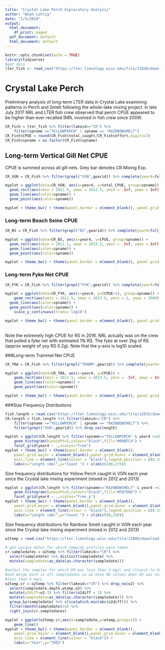 ```yaml
---
title: "Crystal Lake Perch Exploratory Analysis"
author: "Noah Lottig"
date: "2/5/2018"
output:
  html_document:
    df_print: paged
  pdf_document: default
  html_document: default
---
```


```r
knitr::opts_chunk$set(echo = TRUE)
library(tidyverse)
#get data
lter_fish <- read_csv("https://lter.limnology.wisc.edu/file/12848/download?token=5N8uA_-_e8eCa9qJZCaVgS43Szwh21tQgIyj_Pn7n5Y")
```

# Crystal Lake Perch 

Preliminary analysis of long-term LTER data in Crystal Lake examining patterns in Perch and Smelt following the whole-lake mixing project. In late July 2017 NRL and LTER fish crew observed that perch CPUE appeared to be higher than ever recalled (NRL involved in fish crew since 2009).

```r
CR_Fish = lter_fish %>% filter(lakeid=="CR") %>% 
    filter(spname =="YELLOWPERCH" | spname == "RAINBOWSMELT")
CR_Fish$CPUE = round(CR_Fish$total_caught/CR_Fish$effort,digits=3)
CR_Fish$spname = as.factor(CR_Fish$spname)
```

## Long-term Vertical Gill Net CPUE
CPUE is summed across all gill nets. Grey bar denotes CR Mixing Exp.

```r
CR_VGN = CR_Fish %>% filter(grepl("VGN",gearid)) %>% complete(year4=full_seq(1981:2017,1),spname) %>% replace(., is.na(.), 0) %>% group_by(year4,spname) %>% summarise(total_CPUE = sum(CPUE))

myplot = ggplot(data=CR_VGN, aes(x=year4, y=total_CPUE, group=spname)) +
  geom_rect(aes(xmin = 2011.5, xmax = 2013.5, ymin = -Inf, ymax = Inf), fill = "grey", alpha = 0.03) +
  geom_line(aes(color=spname)) +
  geom_point(aes(color=spname))

myplot + theme_bw() + theme(panel.border = element_blank(), panel.grid.major = element_blank(),panel.grid.minor = element_blank(), axis.line = element_line(colour = "black"),legend.position = c(0.15, 0.85)) + labs(x="Year",y="VGN CPUE", colour="Species")
```

### Long-term Beach Seine CPUE
 
```r
CR_BS = CR_Fish %>% filter(grepl("BS",gearid)) %>% complete(year4=full_seq(1981:2017,1),spname) %>% replace(., is.na(.), 0) %>% group_by(year4,spname)

myplot = ggplot(data=CR_BS, aes(x=year4, y=CPUE, group=spname)) +
  geom_rect(aes(xmin = 2011.5, xmax = 2013.5, ymin = -Inf, ymax = Inf), fill = "grey", alpha = 0.03) +
  geom_line(aes(color=spname)) +
  geom_point(aes(color=spname)) 

myplot + theme_bw() + theme(panel.border = element_blank(), panel.grid.major = element_blank(),panel.grid.minor = element_blank(), axis.line = element_line(colour = "black"),legend.position = c(0.15, 0.85)) + labs(x="Year",y="Beach Seine CPUE", colour="Species")
```

### Long-term Fyke Net CPUE
 
```r
CR_FYK = CR_Fish %>% filter(grepl("FYK",gearid)) %>% complete(year4=full_seq(1981:2017,1),spname) %>% replace(., is.na(.), 0)

myplot = ggplot(data=CR_FYK, aes(x=year4, y=(CPUE+1), group=spname)) +
    geom_rect(aes(xmin = 2011.5, xmax = 2013.5, ymin = 1, ymax = 3000), fill = "grey", alpha = 0.03) +
  geom_line(aes(color=spname)) +
  geom_point(aes(color=spname)) +
    scale_y_continuous(trans='log10')

myplot + theme_bw() + theme(panel.border = element_blank(), panel.grid.major = element_blank(),panel.grid.minor = element_blank(), axis.line = element_line(colour = "black"),legend.position = c(0.5, 0.85)) + labs(x="Year",y="Fyke CPUE", colour="Species")
```
<br>Note the extremely high CPUE for RS in 2016. NRL actually was on the crew that pulled a fyke net with estimated 11k RS. The fyke at over 2kg of RS (approx weight of yoy RS 0.2g). Note that the y-axis is log10 scaled.

###Long-term Trammel Net CPUE
```r
CR_TRA = CR_Fish %>% filter(grepl("TRAMM",gearid)) %>% complete(year4=full_seq(1981:2017,1) ,spname) %>% replace(., is.na(.), 0)

myplot = ggplot(data=CR_TRA, aes(x=year4, y=CPUE)) +
    geom_rect(aes(xmin = 2011.5, xmax = 2013.5, ymin = -Inf, ymax = Inf), fill = "grey", alpha = 0.03) +
    geom_line(aes(color=spname)) +
    geom_point(aes(color=spname)) 

myplot + theme_bw() + theme(panel.border = element_blank(), panel.grid.major = element_blank(),panel.grid.minor = element_blank(), axis.line = element_line(colour = "black"),legend.position = c(0.15, 0.85)) + labs(x="Year",y="Trammel CPUE", colour="Species")

```

\newpage
###Size Frequency Distributions

```r
fish.length = read.csv("https://lter.limnology.wisc.edu/file/12833/download?token=Rt4vdX88uKw4w043as1qjpA2RxB8VguAIYLF96LapAU")
CR.length = fish.length %>% filter(lakeid=="CR") %>% 
    filter(spname =="YELLOWPERCH" | spname == "RAINBOWSMELT") %>%
    filter(grepl("VGN",gearid)) %>% drop_na(length)
```
```r
myplot = ggplot(CR.length %>% filter(spname=="YELLOWPERCH" & year4 >=2011),aes(x=length)) +
    geom_histogram(binwidth=5,colour="black",fill="#00BFC4") +
    facet_grid(year4 ~ .,scales="free")
myplot + theme_bw() + theme(panel.border = element_blank(), 
    panel.grid.major = element_blank(),panel.grid.minor = element_blank(), 
    axis.line = element_line(colour = "black"),legend.position = c(0.15, 0.85)) + 
    labs(x="Length (mm)",y="Count ") + xlim(c(100,275))
```
Size frequency distributions for Yellow Perch caught in VGN each year since the Crystal lake mixing experiment (mixed in 2012 and 2013)

\newpage
```r
myplot = ggplot(CR.length %>% filter(spname=="RAINBOWSMELT" & year4 >=2011),aes(x=length)) + 
    geom_histogram(binwidth=5,colour="black",fill="#F8766D") +
    facet_grid(year4 ~ .,scales="free_y")
myplot + theme_bw() + theme(panel.border = element_blank(), 
    panel.grid.major = element_blank(),panel.grid.minor = element_blank(), 
    axis.line = element_line(colour = "black"),legend.position = c(0.15, 0.85)) + 
    labs(x="Length (mm)",y="Count ") + xlim(c(90,250))
```
Size frequency distributions for Rainbow Smelt caught in VGN each year since the Crystal lake mixing experiment (mixed in 2012 and 2013)

\newpage
```r
o2temp = read.csv("https://lter.limnology.wisc.edu/file/12809/download?token=JYdz8XZAHxsISPBLENdIuoQ5ma171D4B_Vd4WgpWCYQ")

# get unique dates for which temp/do profiles were taken
cr.sampledates = o2temp %>% filter(lakeid=="CR") %>% 
  select(sampledate) %>% distinct(sampledate) %>% 
  mutate(sampledate=as_date(as.character(sampledate)))

#select the samples for which DO was less than 4 mg/L and closest to 3mg/L
#and merge back in all sampledates so we have NA values when DO was not
#less than 4 mg/L
o2temp.cr = o2temp %>% filter(lakeid=="CR") %>% drop_na(o2) %>%
  select(sampledate,depth,wtemp,o2) %>% 
  mutate(o2diff=o2-3) %>% filter(o2diff < 1) %>% 
  mutate(sampledate=as_date(as.character(sampledate))) %>% 
  group_by(sampledate) %>% slice(which.min(abs(o2diff))) %>% 
  filter(month(sampledate)>4) %>% 
  right_join(cr.sampledates)

myplot = ggplot(o2temp.cr,aes(x=sampledate,y=wtemp,group=1)) +
    geom_line()
myplot + theme_bw() + theme(panel.border = element_blank(), 
    panel.grid.major = element_blank(),panel.grid.minor = element_blank(), 
    axis.line = element_line(colour = "black")) + 
    labs(x="Year",y="TDO3")

```
